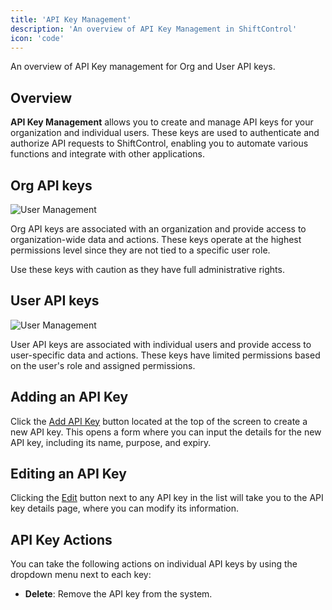```yaml
---
title: 'API Key Management'
description: 'An overview of API Key Management in ShiftControl'
icon: 'code'
---
```



<p style={{fontSize: "large"}}>An overview of API Key management for Org and User API keys.</p>

## Overview

**API Key Management** allows you to create and manage API keys for your organization and individual users. These keys are used to authenticate and authorize API requests to ShiftControl, enabling you to automate various functions and integrate with other applications.

## Org API keys

<img
    src="/img/ShiftControl/API/org-api-key-management.png"
    alt="User Management"
/>

Org API keys are associated with an organization and provide access to organization-wide data and actions. These keys operate at the highest permissions level since they are not tied to a specific user role.

<Admonition type="warning">
    Use these keys with caution as they have full administrative rights.
</Admonition>

## User API keys

<img
    src="/img/ShiftControl/API/user-api-key-management.png"
    alt="User Management"
/>

User API keys are associated with individual users and provide access to user-specific data and actions. These keys have limited permissions based on the user's role and assigned permissions.

## Adding an API Key

Click the [Add API Key](/using-shiftcontrol/API/Adding-an-api-key) button located at the top of the screen to create a new API key. This opens a form where you can input the details for the new API key, including its name, purpose, and expiry.

## Editing an API Key

Clicking the [Edit](/using-shiftcontrol/API/Editing-an-api-key) button next to any API key in the list will take you to the API key details page, where you can modify its information.

## API Key Actions

You can take the following actions on individual API keys by using the dropdown menu next to each key:

- **Delete**: Remove the API key from the system.
